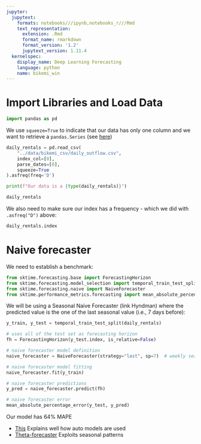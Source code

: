 ```yaml
---
jupyter:
  jupytext:
    formats: notebooks///ipynb,notebooks_r///Rmd
    text_representation:
      extension: .Rmd
      format_name: rmarkdown
      format_version: '1.2'
      jupytext_version: 1.11.4
  kernelspec:
    display_name: Deep Learning Forecasting
    language: python
    name: bikemi_win
---
```


# Import Libraries and Load Data

```python
import pandas as pd
```

We use `squeeze=True` to indicate that our data has only one column and we want to retrieve a `pandas.Series` (see [here](https://machinelearningmastery.com/load-explore-time-series-data-python/))

```python
daily_rentals = pd.read_csv(
    "../data/bikemi_csv/daily_outflow.csv",
    index_col=[0],
    parse_dates=[0],
    squeeze=True
).asfreq(freq='D')

print(f"Our data is a {type(daily_rentals)}")

daily_rentals
```

We also need to make sure our index has a frequency - which we did with `.asfreq("D")` above:

```python
daily_rentals.index
```

# Naive forecaster


We need to establish a benchmark:

```python
from sktime.forecasting.base import ForecastingHorizon
from sktime.forecasting.model_selection import temporal_train_test_split
from sktime.forecasting.naive import NaiveForecaster
from sktime.performance_metrics.forecasting import mean_absolute_percentage_error
```

We will be using a Seasonal Naive Forecaster (link Hyndman) where the predicted value is the one of the last seasonal value (i.e., 7 days before):

```python
y_train, y_test = temporal_train_test_split(daily_rentals)

# uses all of the test set as forecasting horizon
fh = ForecastingHorizon(y_test.index, is_relative=False)

# naive forecaster model definition
naive_forecaster = NaiveForecaster(strategy="last", sp=7)  # weekly seasonal periodicity

# naive forecaster model fitting
naive_forecaster.fit(y_train)

# naive forecaster predictions
y_pred = naive_forecaster.predict(fh)

# naive forecaster error
mean_absolute_percentage_error(y_test, y_pred)
```

Our model has 64% MAPE


* [This](https://www.sciencedirect.com/science/article/pii/S0169207000000674) Explains well how auto models are used
* [Theta-forecaster](https://www.sciencedirect.com/science/article/pii/S0169207000000662) Exploits seasonal patterns
